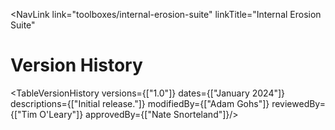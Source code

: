 
<NavLink 
  link="toolboxes/internal-erosion-suite" 
  linkTitle="Internal Erosion Suite" 
></NavLink>

# Version History

<TableVersionHistory
    versions={["1.0"]}
    dates={["January 2024"]}
    descriptions={["Initial release."]}
    modifiedBy={["Adam Gohs"]}
    reviewedBy={["Tim O'Leary"]}
    approvedBy={["Nate Snorteland"]}/>
